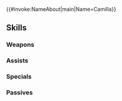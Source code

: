 {{#invoke:NameAbout|main|Name=Camilla}}{{HeroPage Tabs}}
{{Hero Infobox
|Name=Camilla
|Title=Light of Nohr
|GrowthModifier=Gen 4
|WeaponType=Colorless Staff
|Origin=Fire Emblem Fates
|Gender=Female
|MoveType=Flying
|actorJP=沢城みゆき
|actorEN=Misty Lee
|artist=コザキユースケ
|resplendentArtist=麦うさぎ
|additionDate=August 16, 2019
|releaseDate=August 16, 2019
|poolDate=September 6, 2019
|poolRarities=5
|TagID=総選挙カミラ
|InternalID=414
|Properties=brave,specRate_202202,resplendent,hel
|cv1=11
|cv2=500500
|description=Camilla from a world where she takes the throne as Queen of Nohr. Rules with both strength and compassion. Loved and supported by all her subjects. Appears in Fire Emblem Fates.
|resplendentStartTime=2025-01-10T07:00:00Z
|resplendentEndTime=2025-01-25T06:59:59Z
}}
{{Stats Page
|Lv1HP=17|Lv1ATK=9|Lv1SPD=9|Lv1DEF=4|Lv1RES=6
|GRHP=50|GRATK=55|GRSPD=65|GRDEF=40|GRRES=45
}}
==Skills==
===Weapons===
{{Weapons Table
|weapon1=Assault
|weapon1Default=
|weapon1Unlock=1
|weapon2=Sanngriðr
|weapon2Default=
|weapon2Unlock=5
}}
===Assists===
{{Assists Table
|assist1=Heal
|assist1Default=1
|assist1Unlock=1
|assist2=Reconcile
|assist2Default=3
|assist2Unlock=2
|assist3=Restore
|assist3Default=4
|assist3Unlock=3
|assist4=Restore+
|assist4Default=5
|assist4Unlock=5
}}
===Specials===
{{Specials Table
}}
===Passives===
{{Passives Table
|passiveA1=Atk/Spd Push 1
|passiveA2=Atk/Spd Push 2
|passiveA3=Atk/Spd Push 3
|passiveA4=Atk/Spd Push 4
|passiveA1Unlock=2
|passiveA2Unlock=3
|passiveA3Unlock=4
|passiveA4Unlock=5
|passiveB1=Wrathful Staff 1
|passiveB2=Wrathful Staff 2
|passiveB3=Wrathful Staff 3
|passiveB1Unlock=3
|passiveB2Unlock=4
|passiveB3Unlock=5
|passiveC1=Atk Tactic 1
|passiveC2=Atk Tactic 2
|passiveC3=Atk Tactic 3
|passiveC1Unlock=1
|passiveC2Unlock=2
|passiveC3Unlock=4
}}
{{Heroes Navbox}}